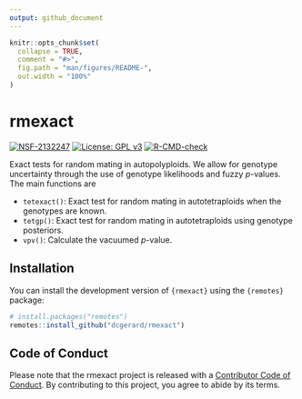```yaml
---
output: github_document
---
```


<!-- README.md is generated from README.Rmd. Please edit that file -->

```r
knitr::opts_chunk$set(
  collapse = TRUE,
  comment = "#>",
  fig.path = "man/figures/README-",
  out.width = "100%"
)
```

# rmexact

<!-- badges: start -->
[![NSF-2132247](https://img.shields.io/badge/NSF-2132247-blue.svg)](https://nsf.gov/awardsearch/showAward?AWD_ID=2132247)
[![License: GPL v3](https://img.shields.io/badge/License-GPL%20v3-blue.svg)](https://www.gnu.org/licenses/gpl-3.0)
[![R-CMD-check](https://github.com/dcgerard/rmexact/actions/workflows/R-CMD-check.yaml/badge.svg)](https://github.com/dcgerard/rmexact/actions/workflows/R-CMD-check.yaml)
<!-- badges: end -->

Exact tests for random mating in autopolyploids. We allow for genotype uncertainty through the use of genotype likelihoods and fuzzy *p*-values. The main functions are

- `tetexact()`: Exact test for random mating in autotetraploids when the genotypes are known.
- `tetgp()`: Exact test for random mating in autotetraploids using genotype posteriors.
- `vpv()`: Calculate the vacuumed *p*-value.

## Installation

You can install the development version of `{rmexact}` using the `{remotes}` package:

``` r
# install.packages("remotes")
remotes::install_github("dcgerard/rmexact")
```

## Code of Conduct

Please note that the rmexact project is released with a [Contributor Code of Conduct](https://contributor-covenant.org/version/2/1/CODE_OF_CONDUCT.html). By contributing to this project, you agree to abide by its terms.
